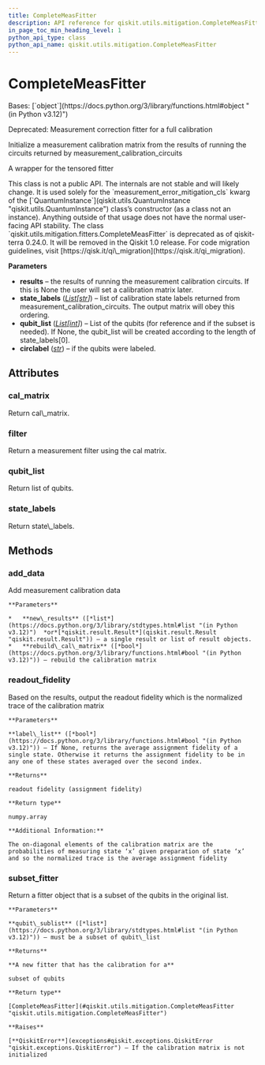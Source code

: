 ```yaml
---
title: CompleteMeasFitter
description: API reference for qiskit.utils.mitigation.CompleteMeasFitter
in_page_toc_min_heading_level: 1
python_api_type: class
python_api_name: qiskit.utils.mitigation.CompleteMeasFitter
---
```


# CompleteMeasFitter

<Class id="qiskit.utils.mitigation.CompleteMeasFitter" isDedicatedPage={true} github="https://github.com/qiskit/qiskit/tree/stable/0.46/qiskit/utils/mitigation/fitters.py" signature="qiskit.utils.mitigation.CompleteMeasFitter(results, state_labels, qubit_list=None, circlabel='')">
  Bases: [`object`](https://docs.python.org/3/library/functions.html#object "(in Python v3.12)")

  Deprecated: Measurement correction fitter for a full calibration

  Initialize a measurement calibration matrix from the results of running the circuits returned by measurement\_calibration\_circuits

  A wrapper for the tensored fitter

  <Admonition title="Warning" type="caution">
    This class is not a public API. The internals are not stable and will likely change. It is used solely for the `measurement_error_mitigation_cls` kwarg of the [`QuantumInstance`](qiskit.utils.QuantumInstance "qiskit.utils.QuantumInstance") class’s constructor (as a class not an instance). Anything outside of that usage does not have the normal user-facing API stability.
  </Admonition>

  <Admonition title="Deprecated since version 0.24.0" type="danger">
    The class `qiskit.utils.mitigation.fitters.CompleteMeasFitter` is deprecated as of qiskit-terra 0.24.0. It will be removed in the Qiskit 1.0 release. For code migration guidelines, visit [https://qisk.it/qi\_migration](https://qisk.it/qi_migration).
  </Admonition>

  **Parameters**

  *   **results** – the results of running the measurement calibration circuits. If this is None the user will set a calibration matrix later.
  *   **state\_labels** ([*List*](https://docs.python.org/3/library/typing.html#typing.List "(in Python v3.12)")*\[*[*str*](https://docs.python.org/3/library/stdtypes.html#str "(in Python v3.12)")*]*) – list of calibration state labels returned from measurement\_calibration\_circuits. The output matrix will obey this ordering.
  *   **qubit\_list** ([*List*](https://docs.python.org/3/library/typing.html#typing.List "(in Python v3.12)")*\[*[*int*](https://docs.python.org/3/library/functions.html#int "(in Python v3.12)")*]*) – List of the qubits (for reference and if the subset is needed). If None, the qubit\_list will be created according to the length of state\_labels\[0].
  *   **circlabel** ([*str*](https://docs.python.org/3/library/stdtypes.html#str "(in Python v3.12)")) – if the qubits were labeled.

  ## Attributes

  ### cal\_matrix

  <Attribute id="qiskit.utils.mitigation.CompleteMeasFitter.cal_matrix">
    Return cal\_matrix.
  </Attribute>

  ### filter

  <Attribute id="qiskit.utils.mitigation.CompleteMeasFitter.filter">
    Return a measurement filter using the cal matrix.
  </Attribute>

  ### qubit\_list

  <Attribute id="qiskit.utils.mitigation.CompleteMeasFitter.qubit_list">
    Return list of qubits.
  </Attribute>

  ### state\_labels

  <Attribute id="qiskit.utils.mitigation.CompleteMeasFitter.state_labels">
    Return state\_labels.
  </Attribute>

  ## Methods

  ### add\_data

  <Function id="qiskit.utils.mitigation.CompleteMeasFitter.add_data" signature="add_data(new_results, rebuild_cal_matrix=True)">
    Add measurement calibration data

    **Parameters**

    *   **new\_results** ([*list*](https://docs.python.org/3/library/stdtypes.html#list "(in Python v3.12)")  *or*[*qiskit.result.Result*](qiskit.result.Result "qiskit.result.Result")) – a single result or list of result objects.
    *   **rebuild\_cal\_matrix** ([*bool*](https://docs.python.org/3/library/functions.html#bool "(in Python v3.12)")) – rebuild the calibration matrix
  </Function>

  ### readout\_fidelity

  <Function id="qiskit.utils.mitigation.CompleteMeasFitter.readout_fidelity" signature="readout_fidelity(label_list=None)">
    Based on the results, output the readout fidelity which is the normalized trace of the calibration matrix

    **Parameters**

    **label\_list** ([*bool*](https://docs.python.org/3/library/functions.html#bool "(in Python v3.12)")) – If None, returns the average assignment fidelity of a single state. Otherwise it returns the assignment fidelity to be in any one of these states averaged over the second index.

    **Returns**

    readout fidelity (assignment fidelity)

    **Return type**

    numpy.array

    **Additional Information:**

    The on-diagonal elements of the calibration matrix are the probabilities of measuring state ‘x’ given preparation of state ‘x’ and so the normalized trace is the average assignment fidelity
  </Function>

  ### subset\_fitter

  <Function id="qiskit.utils.mitigation.CompleteMeasFitter.subset_fitter" signature="subset_fitter(qubit_sublist)">
    Return a fitter object that is a subset of the qubits in the original list.

    **Parameters**

    **qubit\_sublist** ([*list*](https://docs.python.org/3/library/stdtypes.html#list "(in Python v3.12)")) – must be a subset of qubit\_list

    **Returns**

    **A new fitter that has the calibration for a**

    subset of qubits

    **Return type**

    [CompleteMeasFitter](#qiskit.utils.mitigation.CompleteMeasFitter "qiskit.utils.mitigation.CompleteMeasFitter")

    **Raises**

    [**QiskitError**](exceptions#qiskit.exceptions.QiskitError "qiskit.exceptions.QiskitError") – If the calibration matrix is not initialized
  </Function>
</Class>

